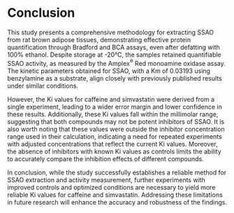 # Conclusion

This study presents a comprehensive methodology for extracting SSAO from rat brown adipose tissues, demonstrating effective protein quantification through Bradford and BCA assays, even after defatting with 100% ethanol. Despite storage at -20°C, the samples retained quantifiable SSAO activity, as measured by the Amplex^®^ Red monoamine oxidase assay. The kinetic parameters obtained for SSAO, with a Km of 0.03193 using benzylamine as a substrate, align closely with previously published results under similar conditions.

However, the Ki values for caffeine and simvastatin were derived from a single experiment, leading to a wider error margin and lower confidence in these results. Additionally, these Ki values fall within the millimolar range, suggesting that both compounds may not be potent inhibitors of SSAO. It is also worth noting that these values were outside the inhibitor concentration range used in their calculation, indicating a need for repeated experiments with adjusted concentrations that reflect the current Ki values. Moreover, the absence of inhibitors with known Ki values as controls limits the ability to accurately compare the inhibition effects of different compounds.

In conclusion, while the study successfully establishes a reliable method for SSAO extraction and activity measurement, further experiments with improved controls and optimized conditions are necessary to yield more reliable Ki values for caffeine and simvastatin. Addressing these limitations in future research will enhance the accuracy and robustness of the findings.
